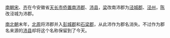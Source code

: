 
[[南朝|南朝]][[南朝宋|宋]]、[[南齐|齐]]在今安徽省[[天长市|天长市]][[侨郡|侨置]][[南沛郡|南沛郡]]、[[沛县|沛县]]，[[梁_(南朝)|梁]]改南沛郡为[[泾城郡|泾城郡]]、[[泾州|泾州]]，[[陈|陈]]改泾城为沛郡。

[[南北朝|南北朝]]末年，[[北周|北周]]将沛郡并入[[彭城郡|彭城郡]]和[[石梁郡|石梁郡]]，从此沛作为郡名消失。不过作为郡名来源的[[沛县|沛县]]却将这个名称保留到了今天。
{{南朝行政区划}}